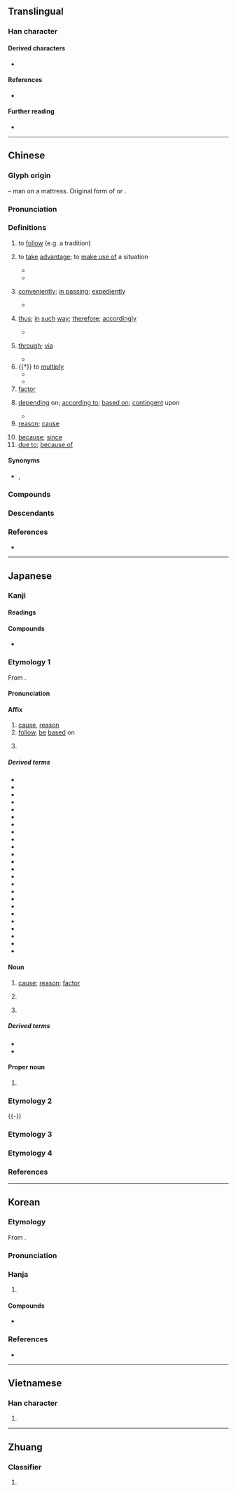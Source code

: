 {{also|囙}}
{{character info}}
{{commonscat}}
==Translingual==
{{stroke order|strokes=6}}
{{stroke order|type=animate}}

===Han character===
{{Han char|rn=31|rad=囗|as=03|sn=6|four=60430|canj=WK|ids=⿴囗大}}

====Derived characters====
* {{l|mul|[[𪜶]], [[𠗃]], [[咽]], [[㘻]], [[姻]], [[𢙫]], [[㧢]], [[洇]], [[栶]], [[烟]], [[㸶]], [[珚]], [[䄄]], [[胭]], [[䂩]], [[秵]], [[裀]], [[絪]]([[𬘡]]), [[䍰]], [[𨋳]], [[銦]]([[铟]]), [[鞇]], [[駰]]([[骃]]), [[𠡛]], [[欭]], [[恩]], [[茵]], [[筃]], [[氤]], [[𤶑]]}}

====References====
* {{Han ref|kx=0217.020|dkj=04693|dj=0444.030|hdz=10711.090|uh=56E0|ud=22240|bh=A65D|bd=42589}}

====Further reading====
* {{wikidatalite|Q54901185|因}}

----

==Chinese==
{{zh-forms|alt=囙}}

===Glyph origin===
{{Han etym}}
{{Han compound|囗|大|t1=sheet|t2=person|ls=ic}} – man on a mattress. Original form of {{och-l|裀|mat}} or {{och-l|茵|mattress; cushion}}.

===Pronunciation===
{{zh-pron
|m=yīn
|m-s=
|c=jan1
|c-t=
|g=
|h=pfs=yîn;gd=yin1
|j=ing1
|mb=éng
|md=ĭng
|mn=in
|mn-t=ing1
|w=1in
|x=in1
|mc=y
|oc=y
|ma=
|cat=n,prep,v,conj
}}

===Definitions===
{{zh-hanzi}}

# to [[follow]] (e.g. a tradition)
#: {{zh-x|因循守舊|to adhere to tradition}}
# {{lb|zh|archaic}} to [[take]] [[advantage]]; to [[make use of]] a situation
#* {{zh-x|^孔-父{fǔ} ^嘉 為{wéi} 司馬，^督 為{wéi} 大{tài}-宰，故 因 民 之 不堪 命，先 宣言 曰「司馬 則 然。」|(At the time) Kongfu Jia was the Marshal and Hua Du the Chancellor. Therefore the latter, '''making use of''' popular resentment (against frequent drafts), first spread the words that it was the Marshal that accented their suffering.|ref=Zuozhuan}}
#* {{zh-x|於 ^柯 之 會，^桓-公 欲 背 ^曹 ^沫 之 約，^管 ^仲 因 而 信 之。|At the Convention of Ke, {{w|Duke Huan of Qi|Duke Huan}} wanted to renege on his oath with Cao Mo. Yet {{w|Guan Zhong}}, '''taking advantage''' of the situation, greatly amplified the Duke's reputation of trustworthiness.|ref=Shiji}}
# {{lb|zh|archaic}} [[conveniently]]; [[in passing]]; [[expediently]]
#* {{zh-x|今 人 有 大功 而 擊-之，不義 也，不如 因 善 遇-之。|It is beneath ourselves to attack a person because of his merit. We had better, '''as a matter of convenience''', treat him with goodwill.|ref=Shiji}}
# {{lb|zh|archaic}} [[thus]]; [[in]] [[such]] [[way]]; [[therefore]]; [[accordingly]]
#* {{zh-x|初 欲 棄 之，因 名 曰 ^棄。|She wanted to abandon the infant at first, and '''thus''' named him "Qi", the abandoned one.|ref=Shiji}}
# {{lb|zh|archaic}} [[through]]; [[via]]
#* {{zh-x|^衛 ^鞅 聞 是 令 下，西 入 ^秦，因 ^景-監 求 見 ^孝-公。|{{w|Shang Yang|Yang of Wey}}, on hearing the decree's promulgation, left westward for Qin and sought the audience of {{w|Duke Xiao of Qin|Duke Xiao}} '''through''' the eunuch Jing.|ref=Shiji}}
# {{†}} to [[multiply]]
#* {{zh-x|令 兩 出-門 步-數 相{xiāng}乘{chéng}，因 而 四 之，為{wéi} 實。開方 除 之，即 得 邑 方。|Multiply the two distances to the respective portals, and '''multiply''' that product by four to obtain the quadruple as the operand. Take the square root of the operand, and one finds the side-length of the square equiareal to the rectangular town.|CL|ref={{circa2|2nd century {{BCE}}|short=yes}}, ''{{w|Nine Chapters on the Mathematical Art}}'' ({{lang|zh|《九章算術》}})}}
#* {{zh-x|以 六 因 之，得 一 丈 二 尺。|'''Multiply''' that number by six, and one obtains one ''zhang'' and two ''chi''.|CL|ref={{circa2|5th century|short=yes}}, ''{{w|Sunzi Suanjing}}'' ({{lang|zh|《孫子算經》}})}}
# [[factor]]
#: {{zh-x|因數|factor}}
# [[depend]]ing on; [[according to]]; [[base on|based on]]; [[contingent]] upon
#: {{zh-x|因人而異|to vary from one person to another}}
#: {{zh-x|因地制宜|to make plans '''according to''' local conditions}}
#* {{zh-x|若 因 過去 時，有 未來 現在：未來 及 現在，應{yīng} 在 過去 時。|If the present and the future were '''contingent on''' the past, then the present and the future would have existed in the past.|CL|ref={{circa2|409|short=yes}}, {{w|Kumārajīva}} ({{w2|zh|鳩摩羅什}}), translator. The ''{{w|Mūlamadhyamakakārikā}}'' by {{w|Nāgārjuna}} ({{lang|zh|《[[w:zh:中論|中論]]》}}). English text based on [http://www2.hf.uio.no/common/apps/permlink/permlink.php?app=polyglotta&context=record&uid=0884f19a-6be5-11df-870c-00215aecadea the translation] by Stephen Batchellor.}}
# [[reason]]; [[cause]]
#: {{zh-x|因果|'''cause''' and effect}}
#: {{zh-x|原因|cause; ground; justification}}
# [[because]]; [[since]]
# [[due to]]; [[because of]]
#: {{zh-x|因此|'''because of''' this; [[therefore]]; [[ergo]]}}

====Synonyms====
* {{sense|because}} {{zh-l|因為}}, {{zh-l|由於}}

===Compounds===
{{zh-der|因材施教|因此|因地制宜|因而|因果|因禍為福|因陋就簡|因人成事|因人而異|因人廢言|因時制宜|因式|因勢利導|因數|因素|因特網|因頭|因為|因襲|因小見大|因小失大|因循|因循守舊|因噎廢食|因由|因緣|因之|因子|咖啡因|因應|倒果為因|動因|不因親|不因人熱|前因|基因|公因數|不因|主因|宿因|因依|公因式|制動因子|內因|分解因式|三因佛性|元因|事出有因|因人|三世因果|可待因|因循坐誤|來因|因習|人因工程|因明|不因熱|因緣際會|因話隨話|惡因|因式分解|夙世因緣|因利乘便|因事制宜|因公殉職|後果前因|佛因|凝血因子|因陀羅|不因不由|基因治療|因難見巧|多因|因地|因式定理|因風吹火|功率因數|事因|因樹為屋|克雷因|因此上|天假因緣|因何|因應措施|基因突變|前因後果|因革|因緣巧合|因禍得福|因果律|因果報應|因數分解|因敵取資|因循苟且|因公假私|原因論|因公行私|因變數|原因|十二因緣|因果關係|因國|無因管理|病因|歸因|本因坊|海洛因|收因結果|成因|滅罪修因|種因|普魯卡因|相因|未了因|梅鶴因緣|無因|用天因地|生物因子|有因|投資誘因|推因|特殊因素|禍因惡積|死因|業因|達因|近因|蘭因絮果|結果收因|等因奉此|肇因|釋提桓因|香火因緣|誘因|遠因|緣因|陳陳相因|罪因|轉轉相因|起因|變因|質因數|萊因河|因弗基普|模因}}

===Descendants===
{{CJKV||いん|인|nhân}}

===References===
* {{R:twedu|A00726}}

----

==Japanese==

===Kanji===
{{ja-kanji|grade=5|rs=囗03}}

====Readings====
{{ja-readings
|goon=いん
|kanon=いん
|kun=よ-る, ちな-む
|nanori=なみ, ゆかり, よし, より
}}

====Compounds====
* {{ja-r|因幡|^いなば}}

===Etymology 1===
{{ja-kanjitab|いん|yomi=on}}

From {{der|ja|ltc|sort=いん|-}} {{ltc-l|因}}.

====Pronunciation====
{{ja-pron|いん|acc=1|acc_ref=DJR}}

====Affix====
{{ja-pos|affix|いん}}

# [[cause]], [[reason]]
# [[follow#Verb|follow]], [[be]] [[based]] on
# {{short for|ja|[[因幡]][[因幡国|国]]|tr=Inaba no kuni|dot=:|sort=いん}} {{w|Inaba Province}}

=====Derived terms=====
{{der-top3}}
* {{ja-r|因%果|いん%が}}
* {{ja-r|因%業|いん%ごう}}
* {{ja-r|因%子|いん%し}}
* {{ja-r|因%州|^いん%しゅう}}
* {{ja-r|因%習|いん%しゅう}}
* {{ja-r|因%循|いん%じゅん}}
* {{ja-r|因%縁|いん%ねん}}
* {{ja-r|因%由|いん%ゆう}}
* {{ja-r|一%因|いち%いん}}
* {{ja-r|遠%因|えん%いん}}
* {{ja-r|起%因|き%いん}}
* {{ja-r|近%因|きん%いん}}
* {{ja-r|偶%因|ぐい%いん}}
* {{ja-r|原%因|げん%いん}}
* {{ja-r|死%因|し%いん}}
* {{ja-r|主%因|しゅ%いん}}
* {{ja-r|勝%因|しょう%いん}}
* {{ja-r|真%因|しん%いん}}
* {{ja-r|成%因|せい%いん}}
* {{ja-r|素%因|そ%いん}}
* {{ja-r|敗%因|はい%いん}}
* {{ja-r|病%因|びょう%いん}}
* {{ja-r|誘%因|ゆう%いん}}
* {{ja-r|要%因|よう%いん}}
{{der-bottom}}

====Noun====
{{ja-noun|いん}}

# [[cause]]; [[reason]]; [[factor]]
# {{lb|ja|Buddhism}} {{rfdef|ja}}
# {{lb|ja|Indian logic}} {{rfdef|ja}}

=====Derived terms=====
* {{ja-r|因する|いんする}}
* {{ja-r|因%数|いん%すう}}

====Proper noun====
{{ja-pos|proper|いん}}

# {{surname|ja|sort=いん|A=a|nodot=1}}

===Etymology 2===
{{ja-kanjitab|yomi=k|ちな|o1=み}}
{{ja-see|ちなみ}}
{{-}}

===Etymology 3===
{{ja-kanjitab|yomi=n|よし}}
{{ja-see|よし}}

===Etymology 4===
{{ja-kanjitab|yomi=n|よすが}}
{{ja-see|よすが}}

===References===
<references/>

----

==Korean==

===Etymology===
From {{der|ko|ltc|sort=인|-}} {{ltc-l|因}}.
{{hanja-ety
|dk={{okm-l|ᅙᅵᆫ|qìn|link=no}}
|m3={{okm-l|인|in}}
|m3h={{okm-l|인[[ᄒᆞ다|ᄒᆞᆯ]]|in-hol}}
}}

===Pronunciation===
{{ko-hanja-pron|인}}

===Hanja===
{{ko-hanja-search}}
{{ko-hanja|인하다|인할|인}}

# {{hanja form of|[[인#cause|인]]|[[cause]]}}

====Compounds====
{{der-top3|Compounds}}
* {{ko-l|원인|[[cause]]|原因}}
{{der-bottom}}

===References===
* {{R:hanjadoc|1666}}

----

==Vietnamese==

===Han character===
{{vi-readings|reading=nhân, nhằn, dăn, nhăn, nhơn|rs=囗03}}

# {{rfdef|vi|sort=囗03}}

----

==Zhuang==

===Classifier===
{{za-head|classifier}}

# {{za-sawndip form of|aen}}